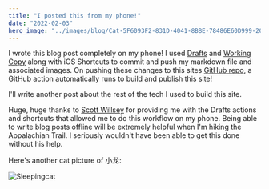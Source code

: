 ```yaml
---
title: "I posted this from my phone!"
date: "2022-02-03"
hero_image: "../images/blog/Cat-5F6093F2-831D-4041-8BBE-78486E60D999-20220203135920.png"
---
```


I wrote this blog post completely on my phone! I used [Drafts](https://getdrafts.com) and [Working Copy](https://workingcopyapp.com) along with iOS Shortcuts to commit and push my markdown file and associated images. On pushing these changes to this sites [GitHub repo](https://github.com/forbesye), a GitHub action automatically runs to build and publish this site!

I'll write another post about the rest of the tech I used to build this site.

Huge, huge thanks to [Scott Willsey](https://scottwillsey.com) for providing me with the Drafts actions and shortcuts that allowed me to do this workflow on my phone. Being able to write blog posts offline will be extremely helpful when I'm hiking the Appalachian Trail. I seriously wouldn't have been able to get this done without his help.

Here's another cat picture of 小龙:

![Sleepingcat](images/Sleepingcat-5F6093F2-831D-4041-8BBE-78486E60D999-20220203140559.png)